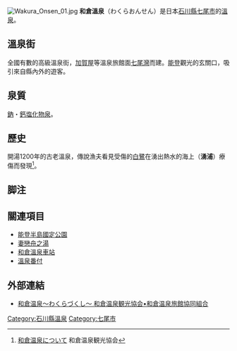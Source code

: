 [[File:Wakura_Onsen_01.jpg|thumb]]
'''和倉溫泉'''（わくらおんせん）是日本[[石川縣|石川縣]][[七尾市|七尾市]]的[[溫泉|溫泉]]。

== 溫泉街 ==
全國有數的高級溫泉街，[[加賀屋|加賀屋]]等溫泉旅館面[[七尾灣|七尾灣]]而建。[[能登半島|能登]]觀光的玄關口，吸引來自縣內外的遊客。

== 泉質 ==
[[鈉|鈉]]・[[鈣|鈣]][[塩化物泉|塩化物泉]]。

== 歷史 ==
開湯1200年的古老溫泉，傳說漁夫看見受傷的[[白鷺|白鷺]]在湧出熱水的海上（'''湧浦'''）療傷而發現<ref>[http://www.wakura.or.jp/c4.html 和倉温泉について] {{Wayback|url=http://www.wakura.or.jp/c4.html |date=20140929193223 }} 和倉温泉観光協会</ref>。

== 脚注 ==
{{Reflist}}

== 關連項目 ==
*[[能登半島國定公園|能登半島國定公園]]
*[[妻戀舟之湯|妻戀舟之湯]]
*[[和倉溫泉車站|和倉溫泉車站]]
*[[溫泉番付|溫泉番付]]

== 外部連結 ==
* [http://www.wakura.or.jp/ 和倉温泉～わくらづくし～ 和倉温泉観光協会•和倉温泉旅館協同組合]{{Wayback|url=http://www.wakura.or.jp/ |date=20201127135538 }}

{{japan-stub}}
{{DEFAULTSORT:Wakura Onsen}}
[[Category:石川縣溫泉|Category:石川縣溫泉]]
[[Category:七尾市|Category:七尾市]]